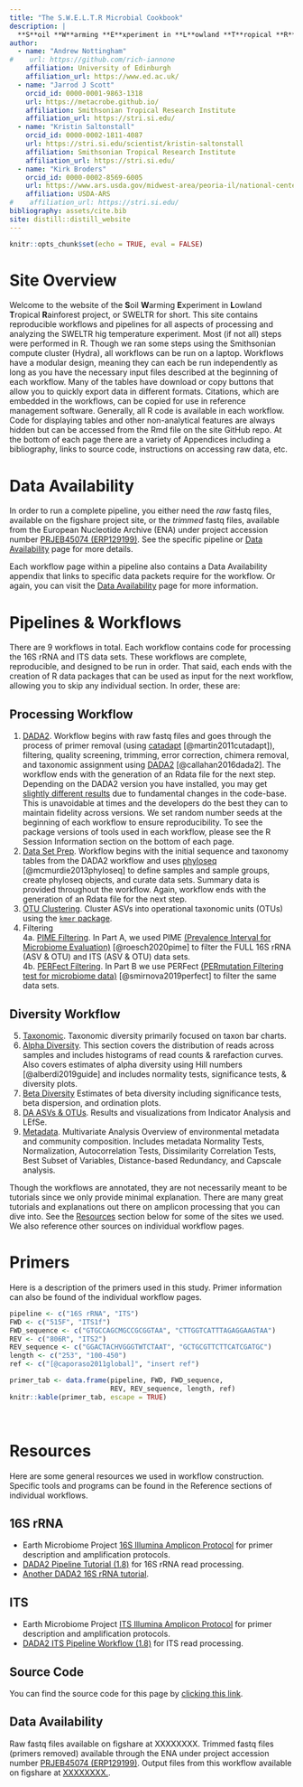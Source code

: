 ```yaml
---
title: "The S.W.E.L.T.R Microbial Cookbook"
description: |
  **S**oil **W**arming **E**xperiment in **L**owland **T**ropical **R**ainforest
author:
  - name: "Andrew Nottingham"
#    url: https://github.com/rich-iannone
    affiliation: University of Edinburgh
    affiliation_url: https://www.ed.ac.uk/
  - name: "Jarrod J Scott"
    orcid_id: 0000-0001-9863-1318
    url: https://metacrobe.github.io/
    affiliation: Smithsonian Tropical Research Institute
    affiliation_url: https://stri.si.edu/
  - name: "Kristin Saltonstall"
    orcid_id: 0000-0002-1811-4087
    url: https://stri.si.edu/scientist/kristin-saltonstall
    affiliation: Smithsonian Tropical Research Institute
    affiliation_url: https://stri.si.edu/
  - name: "Kirk Broders"
    orcid_id: 0000-0002-8569-6005
    url: https://www.ars.usda.gov/midwest-area/peoria-il/national-center-for-agricultural-utilization-research/mycotoxin-prevention-and-applied-microbiology-research/people/kirk-broders/
    affiliation: USDA-ARS
#    affiliation_url: https://stri.si.edu/
bibliography: assets/cite.bib
site: distill::distill_website
---
```


```r
knitr::opts_chunk$set(echo = TRUE, eval = FALSE)
```

# Site Overview

Welcome to the website of the **S**oil **W**arming **E**xperiment in **L**owland **T**ropical **R**ainforest project, or SWELTR for short. This site contains reproducible workflows and pipelines for all aspects of processing and analyzing the SWELTR hig temperature experiment. Most (if not all) steps were performed in R. Though we ran some steps using the Smithsonian compute cluster (Hydra), all workflows can be run on a laptop. Workflows have a modular design, meaning they can each be run independently as long as you have the necessary input files described at the beginning of each workflow. Many of the tables have download or copy buttons that allow you to quickly export data in different formats. Citations, which are embedded in the workflows, can be copied for use in reference management software. Generally, all R code is available in each workflow. Code for displaying tables and other non-analytical features are always hidden but can be accessed from the Rmd file on the site GitHub repo. At the bottom of each page there are a variety of Appendices including a bibliography, links to source code, instructions on accessing raw data, etc.

# Data Availability

In order to run a complete pipeline, you either need the *raw* fastq files, available on the figshare project site, or the *trimmed* fastq files, available from the European Nucleotide Archive (ENA) under project accession number [PRJEB45074 (ERP129199)](https://www.ebi.ac.uk/ena/browser/view/PRJEB45074). See the specific pipeline or [Data Availability](data-availability.html) page for more details.

Each workflow page within a pipeline also contains a Data Availability appendix that links to specific data packets require for the workflow. Or again, you can visit the [Data Availability](data-availability.html) page for more information.

# Pipelines & Workflows

There are 9 workflows in total. Each workflow contains code for processing the 16S rRNA and ITS data sets. These workflows are complete, reproducible, and designed to be run in order. That said, each ends with the creation of R data packages that can be used as input for the next workflow, allowing you to skip any individual section. In order, these are:

## Processing Workflow

1. [DADA2](dada2.html).  Workflow begins with raw fastq files and goes through the process of primer removal (using [catadapt](https://github.com/marcelm/cutadapt) [@martin2011cutadapt]), filtering, quality screening, trimming, error correction, chimera removal, and taxonomic assignment using [DADA2](https://benjjneb.github.io/dada2/) [@callahan2016dada2]. The workflow ends with the generation of an Rdata file for the next step. Depending on the DADA2 version you have installed, you may get [slightly different results](https://github.com/benjjneb/dada2/issues/532) due to fundamental changes in the code-base. This is unavoidable at times and the developers do the best they can to maintain fidelity across versions. We set random number seeds at the beginning of each workflow to ensure reproducibility. To see the package versions of tools used in each workflow, please see the R Session Information section on the bottom of each page.
2. [Data Set Prep](data-prep.html). Workflow begins with the initial sequence and taxonomy tables from the DADA2 workflow and uses [phyloseq](https://joey711.github.io/phyloseq/) [@mcmurdie2013phyloseq] to define samples and sample groups, create phyloseq objects, and curate data sets. Summary data is provided throughout the workflow. Again, workflow ends with the generation of an Rdata file for the next step.
3. [OTU Clustering](otu.html). Cluster ASVs into operational taxonomic units (OTUs) using the [`kmer` package](https://github.com/shaunpwilkinson/kmer).  
4. Filtering  
4a. [PIME Filtering](pime.html). In Part A, we used PIME [(Prevalence Interval for Microbiome Evaluation)](https://github.com/microEcology/pime) [@roesch2020pime] to filter the FULL 16S rRNA (ASV & OTU) and ITS (ASV & OTU) data sets.  
4b. [PERFect Filtering](perfect.html). In Part B we use PERFect [(PERmutation Filtering test for microbiome data)](https://github.com/katiasmirn/PERFect) [@smirnova2019perfect] to filter the same data sets. 

## Diversity Workflow

5. [Taxonomic](taxa.html). Taxonomic diversity primarily focused on taxon bar charts.
6. [Alpha Diversity](alpha.html). This section covers the distribution of reads across samples and includes histograms of read counts & rarefaction curves. Also covers estimates of alpha diversity using Hill numbers [@alberdi2019guide] and includes normality tests, significance tests, & diversity plots. 
7. [Beta Diversity](beta.html) Estimates of beta diversity including significance tests, beta dispersion, and ordination plots.
8. [DA ASVs & OTUs](da.html). Results and visualizations from Indicator Analysis and LEfSe. 
9. [Metadata](metadata.html). Multivariate Analysis Overview of environmental metadata and community composition. Includes metadata Normality Tests, Normalization, Autocorrelation Tests, Dissimilarity Correlation Tests, Best Subset of Variables, Distance-based Redundancy, and Capscale analysis.

Though the workflows are annotated, they are not necessarily meant to be tutorials since we only provide minimal explanation. There are many great tutorials and explanations out there on amplicon processing that you can dive into. See the [Resources](#resources) section below for some of the sites we used. We also reference other sources on individual workflow pages.

# Primers

Here is a description of the primers used in this study. Primer information can also be found of the individual workflow pages.

```r
pipeline <- c("16S rRNA", "ITS")
FWD <- c("515F", "ITS1f")
FWD_sequence <- c("GTGCCAGCMGCCGCGGTAA", "CTTGGTCATTTAGAGGAAGTAA")
REV <- c("806R", "ITS2")
REV_sequence <- c("GGACTACHVGGGTWTCTAAT", "GCTGCGTTCTTCATCGATGC")
length <- c("253", "100-450")
ref <- c("[@caporaso2011global]", "insert ref")
```

```r
primer_tab <- data.frame(pipeline, FWD, FWD_sequence,
                         REV, REV_sequence, length, ref)
knitr::kable(primer_tab, escape = TRUE)
```

<br/>

# Resources

Here are some general resources we used in workflow construction. Specific tools and programs can be found in the Reference sections of individual workflows.

## 16S rRNA

- Earth Microbiome Project [16S Illumina Amplicon Protocol](https://earthmicrobiome.org/protocols-and-standards/16s/) for primer description and amplification protocols.
- [DADA2 Pipeline Tutorial (1.8)](https://benjjneb.github.io/dada2/tutorial_1_8.html) for 16S rRNA read processing.
- [Another DADA2 16S rRNA tutorial](https://github.com/amoliverio/dada2_fiererlab).

## ITS

- Earth Microbiome Project [ITS Illumina Amplicon Protocol](https://www.earthmicrobiome.org/protocols-and-standards/its/) for primer description and amplification protocols.
- [DADA2 ITS Pipeline Workflow (1.8)](https://benjjneb.github.io/dada2/ITS_workflow.html) for ITS read processing.


##  Source Code {.appendix}

You can find the source code for this page by [clicking this link](https://github.com/sweltr/high-temp/blob/master/index.Rmd).

## Data Availability {.appendix}

Raw fastq files available on figshare at XXXXXXXX. Trimmed fastq files (primers removed) available through the ENA under project accession number [PRJEB45074 (ERP129199)](https://www.ebi.ac.uk/ena/browser/view/PRJEB45074). Output files from this workflow available on figshare at [XXXXXXXX.]().
